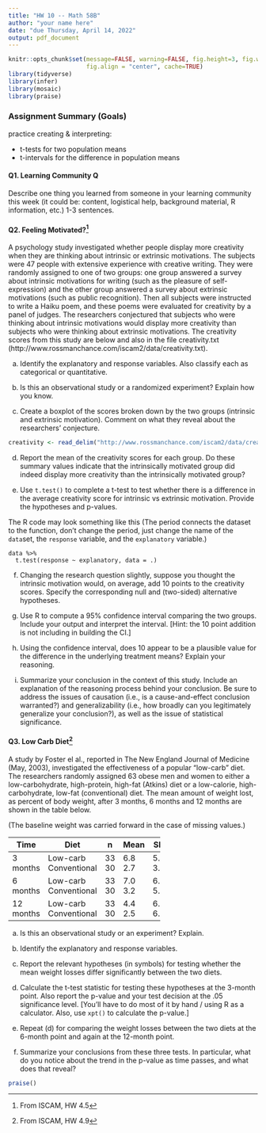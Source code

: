 ```yaml
---
title: "HW 10 -- Math 58B"
author: "your name here"
date: "due Thursday, April 14, 2022"
output: pdf_document
---
```



```r
knitr::opts_chunk$set(message=FALSE, warning=FALSE, fig.height=3, fig.width=5, 
                      fig.align = "center", cache=TRUE)
library(tidyverse)
library(infer)
library(mosaic)
library(praise)
```


### Assignment Summary (Goals)
practice creating & interpreting:

* t-tests for two population means
* t-intervals for the difference in population means 


#### Q1. Learning Community Q

Describe one thing you learned from someone in your learning community this week (it could be: content, logistical help, background material, R information, etc.)  1-3 sentences.


#### Q2. Feeling Motivated?^[From ISCAM, HW 4.5]


A psychology study investigated whether people display more creativity when they are thinking about intrinsic or extrinsic motivations. The subjects were 47 people with extensive experience with creative writing. They were randomly assigned to one of two groups: one group answered a survey about intrinsic motivations for writing (such as the pleasure of self-expression) and the other group answered a survey about extrinsic motivations (such as public recognition). Then all subjects were instructed to write a Haiku poem, and these poems were evaluated for creativity by a panel of judges. The researchers conjectured that subjects who were thinking about intrinsic motivations would display more creativity than subjects who were thinking about extrinsic motivations.  The creativity scores from this study are below and also in the file creativity.txt (http://www.rossmanchance.com/iscam2/data/creativity.txt).  

(a)	Identify the explanatory and response variables. Also classify each as categorical or quantitative.  

(b)	Is this an observational study or a randomized experiment? Explain how you know.  


(c)	Create a boxplot of the scores broken down by the two groups (intrinsic and extrinsic motivation).  Comment on what they reveal about the researchers' conjecture.  

```r
creativity <- read_delim("http://www.rossmanchance.com/iscam2/data/creativity.txt", "\t") 
```


(d)	Report the mean of the creativity scores for each group.  Do these summary values indicate that the intrinsically motivated group did indeed display more creativity than the intrinsically motivated group?  


(e) Use `t.test()` to complete a t-test to test whether there is a difference in the average creativity score for intrinsic vs extrinsic motivation.  Provide the hypotheses and p-values.

The R code may look something like this (The period connects the dataset to the function, don't change the period, just change the name of the `data`set, the `response` variable, and the `explanatory` variable.)

```
data %>%
  t.test(response ~ explanatory, data = .)
```


(f)	Changing the research question slightly, suppose you thought the intrinsic motivation would, on average, add 10 points to the creativity scores.  Specify the corresponding null and (two-sided) alternative hypotheses. 

(g)	Use R to compute a 95% confidence interval comparing the two groups.  Include your output and interpret the interval.  [Hint: the 10 point addition is not including in building the CI.]

(h)	Using the confidence interval, does 10 appear to be a plausible value for the difference in the underlying treatment means?  Explain your reasoning.  


(i)	Summarize your conclusion in the context of this study. Include an explanation of the reasoning process behind your conclusion. Be sure to address the issues of causation (i.e., is a cause-and-effect conclusion warranted?) and generalizability (i.e., how broadly can you legitimately generalize your conclusion?), as well as the issue of statistical significance.  

#### Q3. Low Carb Diet^[From ISCAM, HW 4.9]


A study by Foster el al., reported in The New England Journal of Medicine (May, 2003), investigated the effectiveness of a popular "low-carb" diet. The researchers randomly assigned 63 obese men and women to either a low-carbohydrate, high-protein, high-fat (Atkins) diet or a low-calorie, high-carbohydrate, low-fat (conventional) diet. The mean amount of weight lost, as percent of body weight, after 3 months, 6 months and 12 months are shown in the table below.  

(The baseline weight was carried forward in the case of missing values.)  

+---------+--------------+-----+------+-----+   
| Time    | Diet         | n   | Mean | SD  |    
+=========+==============+=====+======+=====+  
| 3       | Low-carb     | 33  | 6.8  | 5.0 |   
| months  | Conventional | 30  | 2.7  | 3.7 |   
+---------+--------------+-----+------+-----+   
| 6       | Low-carb     | 33  | 7.0  | 6.5 |   
| months  | Conventional | 30  | 3.2  | 5.6 |   
+---------+--------------+-----+------+-----+   
| 12      | Low-carb     | 33  | 4.4  | 6.7 |    
| months  | Conventional | 30  | 2.5  | 6.3 |   
+---------+--------------+-----+------+-----+

 
(a)	Is this an observational study or an experiment? Explain.  

(b)	Identify the explanatory and response variables.  

(c)	Report the relevant hypotheses (in symbols) for testing whether the mean weight losses differ significantly between the two diets. 

(d)	Calculate the t-test statistic for testing these hypotheses at the 3-month point. Also report the p-value and your test decision at the .05 significance level.  [You'll have to do most of it by hand / using R as a calculator.  Also, use `xpt()` to calculate the p-value.]


(e)	Repeat (d) for comparing the weight losses between the two diets at the 6-month point and again at the 12-month point.  


(f)	Summarize your conclusions from these three tests. In particular, what do you notice about the trend in the p-value as time passes, and what does that reveal?  





```r
praise()
```
